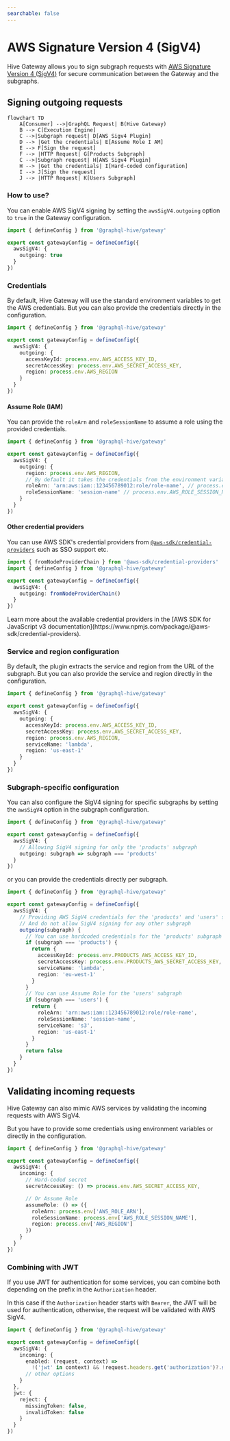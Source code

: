 ```yaml
---
searchable: false
---
```


# AWS Signature Version 4 (SigV4)

Hive Gateway allows you to sign subgraph requests with
[AWS Signature Version 4 (SigV4)](https://docs.aws.amazon.com/AmazonS3/latest/API/sig-v4-authenticating-requests.html)
for secure communication between the Gateway and the subgraphs.

## Signing outgoing requests

```mermaid
flowchart TD
    A[Consumer] -->|GraphQL Request| B(Hive Gateway)
    B --> C[Execution Engine]
    C -->|Subgraph request| D[AWS Sigv4 Plugin]
    D --> |Get the credentials| E[Assume Role I AM]
    E --> F[Sign the request]
    F --> |HTTP Request| G[Products Subgraph]
    C -->|Subgraph request| H[AWS Sigv4 Plugin]
    H --> |Get the credentials| I[Hard-coded configuration]
    I --> J[Sign the request]
    J --> |HTTP Request| K[Users Subgraph]
```

### How to use?

You can enable AWS SigV4 signing by setting the `awsSigV4.outgoing` option to `true` in the Gateway
configuration.

```ts filename="gateway.config.ts"
import { defineConfig } from '@graphql-hive/gateway'

export const gatewayConfig = defineConfig({
  awsSigV4: {
    outgoing: true
  }
})
```

### Credentials

By default, Hive Gateway will use the standard environment variables to get the AWS credentials. But
you can also provide the credentials directly in the configuration.

```ts filename="gateway.config.ts"
import { defineConfig } from '@graphql-hive/gateway'

export const gatewayConfig = defineConfig({
  awsSigV4: {
    outgoing: {
      accessKeyId: process.env.AWS_ACCESS_KEY_ID,
      secretAccessKey: process.env.AWS_SECRET_ACCESS_KEY,
      region: process.env.AWS_REGION
    }
  }
})
```

#### Assume Role (IAM)

You can provide the `roleArn` and `roleSessionName` to assume a role using the provided credentials.

```ts filename="gateway.config.ts"
import { defineConfig } from '@graphql-hive/gateway'

export const gatewayConfig = defineConfig({
  awsSigV4: {
    outgoing: {
      region: process.env.AWS_REGION,
      // By default it takes the credentials from the environment variables
      roleArn: 'arn:aws:iam::123456789012:role/role-name', // process.env.AWS_ROLE_ARN
      roleSessionName: 'session-name' // process.env.AWS_ROLE_SESSION_NAME
    }
  }
})
```

#### Other credential providers

You can use AWS SDK's credential providers from
[`@aws-sdk/credential-providers`](https://www.npmjs.com/package/@aws-sdk/credential-providers) such
as SSO support etc.

```ts filename="gateway.config.ts"
import { fromNodeProviderChain } from '@aws-sdk/credential-providers'
import { defineConfig } from '@graphql-hive/gateway'

export const gatewayConfig = defineConfig({
  awsSigV4: {
    outgoing: fromNodeProviderChain()
  }
})
```

<Callout>
  Learn more about the available credential providers in the [AWS SDK for JavaScript v3
  documentation](https://www.npmjs.com/package/@aws-sdk/credential-providers).
</Callout>

### Service and region configuration

By default, the plugin extracts the service and region from the URL of the subgraph. But you can
also provide the service and region directly in the configuration.

```ts filename="gateway.config.ts"
import { defineConfig } from '@graphql-hive/gateway'

export const gatewayConfig = defineConfig({
  awsSigV4: {
    outgoing: {
      accessKeyId: process.env.AWS_ACCESS_KEY_ID,
      secretAccessKey: process.env.AWS_SECRET_ACCESS_KEY,
      region: process.env.AWS_REGION,
      serviceName: 'lambda',
      region: 'us-east-1'
    }
  }
})
```

### Subgraph-specific configuration

You can also configure the SigV4 signing for specific subgraphs by setting the `awsSigV4` option in
the subgraph configuration.

```ts filename="gateway.config.ts"
import { defineConfig } from '@graphql-hive/gateway'

export const gatewayConfig = defineConfig({
  awsSigV4: {
    // Allowing SigV4 signing for only the 'products' subgraph
    outgoing: subgraph => subgraph === 'products'
  }
})
```

or you can provide the credentials directly per subgraph.

```ts filename="gateway.config.ts"
import { defineConfig } from '@graphql-hive/gateway'

export const gatewayConfig = defineConfig({
  awsSigV4: {
    // Providing AWS SigV4 credentials for the 'products' and 'users' subgraphs separately
    // And do not allow SigV4 signing for any other subgraph
    outgoing(subgraph) {
      // You can use hardcoded credentials for the 'products' subgraph
      if (subgraph === 'products') {
        return {
          accessKeyId: process.env.PRODUCTS_AWS_ACCESS_KEY_ID,
          secretAccessKey: process.env.PRODUCTS_AWS_SECRET_ACCESS_KEY,
          serviceName: 'lambda',
          region: 'eu-west-1'
        }
      }
      // You can use Assume Role for the 'users' subgraph
      if (subgraph === 'users') {
        return {
          roleArn: 'arn:aws:iam::123456789012:role/role-name',
          roleSessionName: 'session-name',
          serviceName: 's3',
          region: 'us-east-1'
        }
      }
      return false
    }
  }
})
```

## Validating incoming requests

Hive Gateway can also mimic AWS services by validating the incoming requests with AWS SigV4.

But you have to provide some credentials using environment variables or directly in the
configuration.

```ts filename="gateway.config.ts"
import { defineConfig } from '@graphql-hive/gateway'

export const gatewayConfig = defineConfig({
  awsSigV4: {
    incoming: {
      // Hard-coded secret
      secretAccessKey: () => process.env.AWS_SECRET_ACCESS_KEY,

      // Or Assume Role
      assumeRole: () => ({
        roleArn: process.env['AWS_ROLE_ARN'],
        roleSessionName: process.env['AWS_ROLE_SESSION_NAME'],
        region: process.env['AWS_REGION']
      })
    }
  }
})
```

### Combining with JWT

If you use JWT for authentication for some services, you can combine both depending on the prefix in
the `Authorization` header.

In this case if the `Authorization` header starts with `Bearer`, the JWT will be used for
authentication, otherwise, the request will be validated with AWS SigV4.

```ts filename="gateway.config.ts"
import { defineConfig } from '@graphql-hive/gateway'

export const gatewayConfig = defineConfig({
  awsSigV4: {
    incoming: {
      enabled: (request, context) =>
        !('jwt' in context) && !request.headers.get('authorization')?.startsWith('Bearer')
      // other options
    }
  },
  jwt: {
    reject: {
      missingToken: false,
      invalidToken: false
    }
  }
})
```
